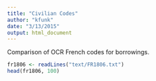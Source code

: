 ```yaml
---
title: "Civilian Codes"
author: "kfunk"
date: "3/13/2015"
output: html_document
---
```


Comparison of OCR French codes for borrowings.

```r
fr1806 <- readLines("text/FR1806.txt")
head(fr1806, 100)
```

